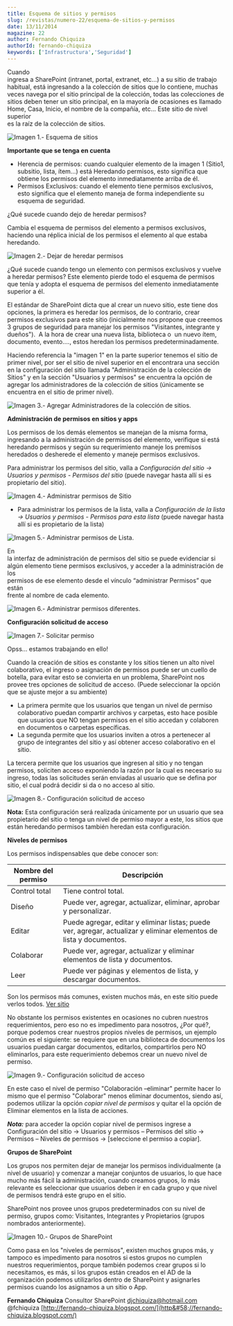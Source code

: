 ```yaml
---
title: Esquema de sitios y permisos
slug: /revistas/numero-22/esquema-de-sitios-y-permisos
date: 13/11/2014
magazine: 22
author: Fernando Chiquiza
authorId: fernando-chiquiza
keywords: ['Infrastructura','Seguridad']
---
```






​Cuando<br />ingresa a SharePoint (intranet, portal, extranet, etc…) a su sitio de trabajo<br />habitual, está ingresando a la colección de sitios que lo contiene, muchas<br />veces navega por el sitio principal de la colección, todas las colecciones de<br />sitios deben tener un sitio principal, en la mayoría de ocasiones es llamado<br />Home, Casa, Inicio, el nombre de la compañía, etc... Este sitio de nivel superior<br />es la raíz de la colección de sitios.

![Imagen 1.- Esquema de sitios](../../../images/numero22/esquema-de-sitios-y-permisos/image001.png)

**Importante que se tenga en cuenta**

- Herencia de permisos: cuando cualquier elemento de la imagen 1 (Sitio1, subsitio, lista, ítem…) está Heredando permisos, esto significa que obtiene los permisos del elemento inmediatamente arriba de él.
- Permisos Exclusivos: cuando el elemento tiene permisos exclusivos, esto significa que el elemento maneja de forma independiente su esquema de seguridad.


¿Qué sucede cuando dejo de heredar permisos?

Cambia el esquema de permisos del elemento a permisos exclusivos, haciendo una réplica inicial de los permisos el elemento al que estaba heredando.

![Imagen 2.- Dejar de heredar permisos](../../../images/numero22/esquema-de-sitios-y-permisos/image003.png)

¿Qué sucede cuando tengo un elemento con permisos exclusivos y vuelve a heredar permisos?
 Este elemento pierde todo el esquema de permisos que tenía y adopta el esquema de permisos del elemento inmediatamente superior a él.

El estándar de SharePoint dicta que al crear un nuevo sitio, este tiene dos opciones, la primera es heredar los permisos, de lo contrario, crear permisos exclusivos para este sitio (inicialmente nos propone que creemos 3 grupos de seguridad para manejar los permisos "Visitantes, integrante y dueños").  A la hora de crear una nueva lista, biblioteca o  un nuevo ítem, documento, evento…., estos heredan los permisos predeterminadamente.

Haciendo referencia la "imagen 1" en la parte superior tenemos el sitio de primer nivel, por ser el sitio de nivel superior en el encontrara una sección en la configuración del sitio llamada "Administración de la colección de Sitios" y en la sección "Usuarios y permisos" se encuentra la opción de agregar los administradores de la colección de sitios (únicamente se encuentra en el sitio de primer nivel).

![Imagen 3.- Agregar Administradores de la colección de sitios.](../../../images/numero22/esquema-de-sitios-y-permisos/image004.png)

**Administración de permisos en sitios y apps**

Los permisos de los demás elementos se manejan de la misma forma, ingresando a la administración de permisos del elemento, verifique si está heredando permisos y según su requerimiento maneje los premisos heredados o desherede el elemento y maneje permisos exclusivos.

Para administrar los permisos del sitio, valla a *Configuración del sitio -&gt; Usuarios y permisos - Permisos del sitio* (puede navegar hasta allí si es propietario del sitio).

![Imagen 4.- Administrar permisos de Sitio](../../../images/numero22/esquema-de-sitios-y-permisos/image005.png)

- Para administrar los permisos de la lista, valla a *Configuración de la lista -&gt; Usuarios y permisos - Permisos para esta lista* (puede navegar hasta allí si es propietario de la lista)


![Imagen 5.- Administrar permisos de Lista.](../../../images/numero22/esquema-de-sitios-y-permisos/image006.png)

En<br />la interfaz de administración de permisos del sitio se puede evidenciar si<br />algún elemento tiene permisos exclusivos, y acceder a la administración de los<br />permisos de ese elemento desde el vínculo “administrar Permisos” que están<br />frente al nombre de cada elemento.

![Imagen 6.- Administrar permisos diferentes.](../../../images/numero22/esquema-de-sitios-y-permisos/image007.png)

**Configuración solicitud de acceso**

![Imagen 7.- Solicitar permiso](../../../images/numero22/esquema-de-sitios-y-permisos/image009.png)

Opss… estamos trabajando en ello!

Cuando la creación de sitios es constante y los sitios tienen un alto nivel colaborativo, el ingreso o asignación de permisos puede ser un cuello de botella, para evitar esto se convierta en un problema, SharePoint nos provee tres opciones de solicitud de acceso. (Puede seleccionar la opción que se ajuste mejor a su ambiente)

- La primera permite que los usuarios que tengan un nivel de permiso colaborativo puedan compartir archivos y carpetas, esto hace posible que usuarios que NO tengan permisos en el sitio accedan y colaboren en documentos o carpetas específicas.
- La segunda permite que los usuarios inviten a otros a pertenecer al grupo de integrantes del sitio y así obtener acceso colaborativo en el sitio.


La tercera permite que los usuarios que ingresen al sitio y no tengan permisos, soliciten acceso exponiendo la razón por la cual es necesario su ingreso, todas las solicitudes serán enviadas al usuario que se defina por sitio, el cual podrá decidir si da o no acceso al sitio.

![Imagen 8.- Configuración solicitud de acceso](../../../images/numero22/esquema-de-sitios-y-permisos/image011.png)

**Nota:** Esta configuración será realizada únicamente por un usuario que sea propietario del sitio o tenga un nivel de permiso mayor a este, los sitios que están heredando permisos también heredan esta configuración.

**Niveles de permisos**

Los permisos indispensables que debe conocer son:


| **Nombre del permiso** | **Descripción** |
| --- | --- |
| Control total | Tiene control total. |
| Diseño | Puede ver, agregar, actualizar, eliminar, aprobar y personalizar. |
| Editar | Puede agregar, editar y eliminar listas; puede ver, agregar, actualizar y eliminar elementos de lista y documentos. |
| Colaborar | Puede ver, agregar, actualizar y eliminar elementos de lista y documentos. |
| Leer | Puede ver páginas y elementos de lista, y descargar documentos. |




Son los permisos más comunes, existen muchos más, en este sitio puede verlos todos. [Ver sitio](http&#58;//office.microsoft.com/es-es/sharepoint-server-help/informacion-sobre-los-niveles-de-permisos-HA102772313.aspx)

No obstante los permisos existentes en ocasiones no cubren nuestros requerimientos, pero eso no es impedimento para nosotros, ¿Por qué?, porque podemos crear nuestros propios niveles de permisos, un ejemplo común es el siguiente: se requiere que en una biblioteca de documentos los usuarios puedan cargar documentos, editarlos, compartirlos pero NO eliminarlos, para este requerimiento debemos crear un nuevo nivel de permiso.

![Imagen 9.- Configuración solicitud de acceso](../../../images/numero22/esquema-de-sitios-y-permisos/image013.png)

En este caso el nivel de permiso "Colaboración –eliminar" permite hacer lo mismo que el permiso "Colaborar" menos eliminar documentos, siendo así, podemos utilizar la opción *copiar nivel de permisos* y quitar el la opción de Eliminar elementos en la lista de acciones.

***Nota:*** para acceder la opción copiar nivel de permisos ingrese a Configuración del sitio -&gt; Usuarios y permisos – Permisos del sitio -&gt; Permisos – Niveles de permisos -&gt; [seleccione el permiso a copiar].

**Grupos de SharePoint**

Los grupos nos permiten dejar de manejar los permisos individualmente (a nivel de usuario) y comenzar a manejar conjuntos de usuarios, lo que hace mucho más fácil la administración, cuando creamos grupos, lo más relevante es seleccionar que usuarios deben ir en cada grupo y que nivel de permisos tendrá este grupo en el sitio.

SharePoint nos provee unos grupos predeterminados con su nivel de permiso, grupos como: Visitantes, Integrantes y Propietarios (grupos nombrados anteriormente).

![Imagen 10.- Grupos de SharePoint](../../../images/numero22/esquema-de-sitios-y-permisos/image015.png)

Como pasa en los "niveles de permisos", existen muchos grupos más, y tampoco es impedimento para nosotros si estos grupos no cumplen nuestros requerimientos, porque también podemos crear grupos si lo necesitamos, es más, si los grupos están creados en el AD de la organización podemos utilizarlos dentro de SharePoint y asignarles permisos cuando los asignamos a un sitio o App.



**Fernando Chiquiza**
 Consultor SharePoint
 [djchiquiza@hotmail.com](mailto&#58;djchiquiza@hotmail.com) 
@fchiquiza
 [http://fernando-chiquiza.blogspot.com/](http&#58;//fernando-chiquiza.blogspot.com/)

